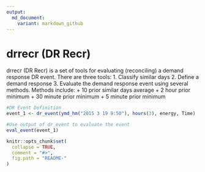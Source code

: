 ```yaml
---
output:
  md_document:
    variant: markdown_github
---
```

# drrecr (DR Recr)
drrecr (DR Recr) is a set of tools for evaluating (reconciling) a demand response DR event.  There are three tools:
1. Classify similar days
2. Define a demand response
3. Evaluate the demand response event using several methods.  Methods include:
  + 10 prior similar days average
  + 2 hour prior minimum
  + 30 minute prior minimum
  + 5 minute prior minimum
```r
#DR Event Definition
event_1 <- dr_event(ymd_hm("2015 3 19 9:50"), hours(3), energy, Time)

#Use output of dr_event to evaluate the event
eval_event(event_1)

```


```r
knitr::opts_chunk$set(
  collapse = TRUE,
  comment = "#>",
  fig.path = "README-"
)
```
